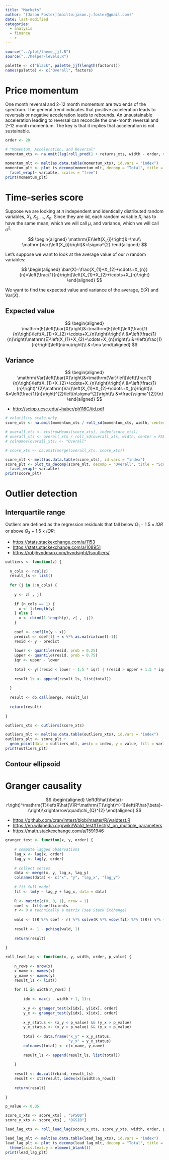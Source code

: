 ```yaml
---
title: "Markets"
author: "[Jason Foster](mailto:jason.j.foster@gmail.com)"
date: last-modified
categories:
  - analysis
  - finance
  - r
---
```


```r
source("../plot/theme_jjf.R")
source("../helper-levels.R")
```

```r
palette <- c("black", palette_jjf(length(factors)))
names(palette) <- c("Overall", factors)
```

# Price momentum

One month reversal and 2-12 month momentum are two ends of the spectrum. The general trend indicates that positive acceleration leads to reversals or negative acceleration leads to rebounds. An unsustainable acceleration leading to reversal can reconcile the one-month reversal and 2-12 month momentum. The key is that it implies that acceleration is not sustainable.

```r
order <- 20
```

```r
# "Momentum, Acceleration, and Reversal"
momentum_xts <- na.omit(lag(roll_prod(1 + returns_xts, width - order, min_obs = 1) - 1, order))
```

```r
momentum_mlt <- melt(as.data.table(momentum_xts), id.vars = "index")
momentum_plt <- plot_ts_decomp(momentum_mlt, decomp = "Total", title = "Momentum 1Y (%)") +
  facet_wrap(~ variable, scales = "free")
print(momentum_plt)
```

# Time-series score

Suppose we are looking at $n$ independent and identically distributed random variables, $X_{1},X_{2},\ldots,X_{n}$. Since they are iid, each random variable $X_{i}$ has to have the same mean, which we will call $\mu$, and variance, which we will call $\sigma^{2}$:

$$
\begin{aligned}
\mathrm{E}\left(X_{i}\right)&=\mu\\
\mathrm{Var}\left(X_{i}\right)&=\sigma^{2}
\end{aligned}
$$

Let's suppose we want to look at the average value of our $n$ random variables:

$$
\begin{aligned}
\bar{X}=\frac{X_{1}+X_{2}+\cdots+X_{n}}{n}=\left(\frac{1}{n}\right)\left(X_{1}+X_{2}+\cdots+X_{n}\right)
\end{aligned}
$$

We want to find the expected value and variance of the average, $\mathrm{E}\left(\bar{X}\right)$ and $\mathrm{Var}\left(\bar{X}\right)$.

## Expected value

$$
\begin{aligned}
\mathrm{E}\left(\bar{X}\right)&=\mathrm{E}\left[\left(\frac{1}{n}\right)\left(X_{1}+X_{2}+\cdots+X_{n}\right)\right]\\
&=\left(\frac{1}{n}\right)\mathrm{E}\left(X_{1}+X_{2}+\cdots+X_{n}\right)\\
&=\left(\frac{1}{n}\right)\left(n\mu\right)\\
&=\mu
\end{aligned}
$$

## Variance

$$
\begin{aligned}
\mathrm{Var}\left(\bar{X}\right)&=\mathrm{Var}\left[\left(\frac{1}{n}\right)\left(X_{1}+X_{2}+\cdots+X_{n}\right)\right]\\
&=\left(\frac{1}{n}\right)^{2}\mathrm{Var}\left(X_{1}+X_{2}+\cdots+X_{n}\right)\\
&=\left(\frac{1}{n}\right)^{2}\left(n\sigma^{2}\right)\\
&=\frac{\sigma^{2}}{n}
\end{aligned}
$$

-   <http://scipp.ucsc.edu/~haber/ph116C/iid.pdf>

```r
# volatility scale only
score_xts <- na.omit(momentum_xts / roll_sd(momentum_xts, width, center = FALSE, min_obs = 1))
```

```r
# overall_xts <- xts(rowMeans(score_xts), index(score_xts))
# overall_xts <- overall_xts / roll_sd(overall_xts, width, center = FALSE, min_obs = 1)
# colnames(overall_xts) <- "Overall"
```

```r
# score_xts <- na.omit(merge(overall_xts, score_xts))
```

```r
score_mlt <- melt(as.data.table(score_xts), id.vars = "index")
score_plt <- plot_ts_decomp(score_mlt, decomp = "Overall", title = "Score 1Y", multiple = 1) +
  facet_wrap(~ variable)
print(score_plt)
```

# Outlier detection

## Interquartile range

Outliers are defined as the regression residuals that fall below $Q_{1}−1.5\times IQR$ or above $Q_{3}+1.5\times IQR$:

-   <https://stats.stackexchange.com/a/1153>
-   <https://stats.stackexchange.com/a/108951>
-   <https://robjhyndman.com/hyndsight/tsoutliers/>

```r
outliers <- function(z) {
  
  n_cols <- ncol(z)
  result_ls <- list()
  
  for (j in 1:n_cols) {
    
    y <- z[ , j]
    
    if (n_cols == 1) {
      x <- 1:length(y)
    } else {
      x <- cbind(1:length(y), z[ , -j])
    }
    
    coef <- coef(lm(y ~ x))
    predict <- coef[1] + x %*% as.matrix(coef[-1])
    resid <- y - predict
    
    lower <- quantile(resid, prob = 0.25)
    upper <- quantile(resid, prob = 0.75)
    iqr <- upper - lower
    
    total <- y[(resid < lower - 1.5 * iqr) | (resid > upper + 1.5 * iqr)]
    
    result_ls <- append(result_ls, list(total))
    
  }
  
  result <- do.call(merge, result_ls)
  
  return(result)
  
}
```

```r
outliers_xts <- outliers(score_xts)
```

```r
outliers_mlt <- melt(as.data.table(outliers_xts), id.vars = "index")
outliers_plt <- score_plt +
  geom_point(data = outliers_mlt, aes(x = index, y = value, fill = variable))
print(outliers_plt)
```

## Contour ellipsoid

# Granger causality

$$
\begin{aligned}
\left(R\hat{\beta}-r\right)^\mathrm{T}\left(R\hat{V}R^\mathrm{T}\right)^{-1}\left(R\hat{\beta}-r\right)\xrightarrow\quad\chi_{Q}^{2}
\end{aligned}
$$

-   <https://github.com/cran/lmtest/blob/master/R/waldtest.R>
-   <https://en.wikipedia.org/wiki/Wald_test#Test(s)_on_multiple_parameters>
-   <https://math.stackexchange.com/a/1591946>

```r
granger_test <- function(x, y, order) {
    
    # compute lagged observations
    lag_x <- lag(x, order)
    lag_y <- lag(y, order)
    
    # collect series
    data <- merge(x, y, lag_x, lag_y)
    colnames(data) <- c("x", "y", "lag_x", "lag_y")
    
    # fit full model
    fit <- lm(y ~ lag_y + lag_x, data = data)
    
    R <- matrix(c(0, 0, 1), nrow = 1)
    coef <- fit$coefficients
    r <- 0 # technically a matrix (see Stack Exchange)
    
    wald <- t(R %*% coef - r) %*% solve(R %*% vcov(fit) %*% t(R)) %*% (R %*% coef - r)
    
    result <- 1 - pchisq(wald, 1)
    
    return(result)
    
}
```

```r
roll_lead_lag <- function(x, y, width, order, p_value) {
    
    n_rows <- nrow(x)
    x_name <- names(x)
    y_name <- names(y)
    result_ls <- list()
    
    for (i in width:n_rows) {
        
        idx <- max(i - width + 1, 1):i
        
        x_y <- granger_test(x[idx], y[idx], order)
        y_x <- granger_test(y[idx], x[idx], order)
        
        x_y_status <- (x_y < p_value) && (y_x > p_value)
        y_x_status <- (x_y > p_value) && (y_x < p_value)
        
        total <- data.frame("x_y" = x_y_status,
                            "y_x" = y_x_status)
        colnames(total) <- c(x_name, y_name)
        
        result_ls <- append(result_ls, list(total))
        
    }
    
    result <- do.call(rbind, result_ls)
    result <- xts(result, index(x)[width:n_rows])
    
    return(result)
    
}
```

```r
p_value <- 0.05
```

```r
score_x_xts <- score_xts[ , "SP500"]
score_y_xts <- score_xts[ , "DGS10"]
```

```r
lead_lag_xts <- roll_lead_lag(score_x_xts, score_y_xts, width, order, p_value)
```

```r
lead_lag_mlt <- melt(as.data.table(lead_lag_xts), id.vars = "index")
lead_lag_plt <- plot_ts_decomp(lead_lag_mlt, decomp = "Total", title = "Lead lag 1M", palette = palette) +
  theme(axis.text.y = element_blank())
print(lead_lag_plt)
```
